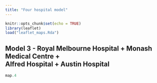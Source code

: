 ```yaml
---
title: "Four hospital model"
---
```


```r
knitr::opts_chunk$set(echo = TRUE)
library(leaflet)
load("leaflet_maps.Rda")
```


## Model 3 - Royal Melbourne Hospital + Monash Medical Centre + <br/>Alfred Hospital + Austin Hospital


```r
map.4
```


